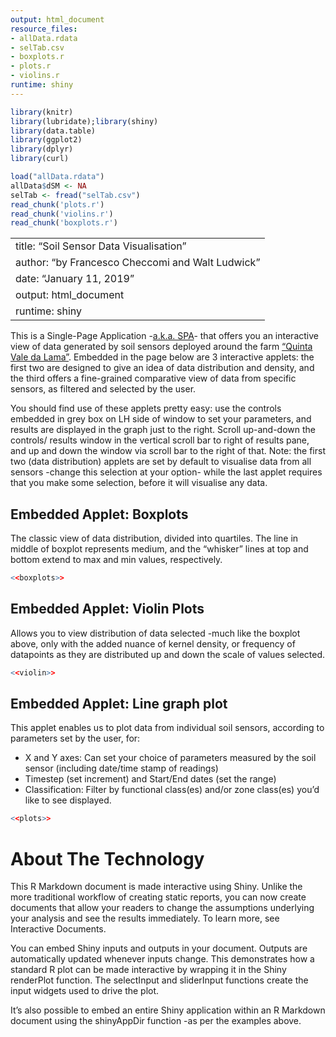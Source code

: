 ```yaml
---
output: html_document
resource_files:
- allData.rdata
- selTab.csv
- boxplots.r
- plots.r
- violins.r
runtime: shiny
---
```

```r
library(knitr)
library(lubridate);library(shiny)
library(data.table)
library(ggplot2)
library(dplyr)
library(curl)

load("allData.rdata")
allData$dSM <- NA
selTab <- fread("selTab.csv")
read_chunk('plots.r')
read_chunk('violins.r')
read_chunk('boxplots.r')
```

---
title: "Soil Sensor Data Visualisation"
author: "by Francesco Checcomi and Walt Ludwick"
date: "January 11, 2019"
output: html_document
runtime: shiny
---

This is a Single-Page Application -[a.k.a. SPA](https://en.wikipedia.org/wiki/Single-page_application)- that offers you an interactive view of data generated by soil sensors deployed around the farm ["Quinta Vale da Lama"](https://www.valedalama.net).  Embedded in the page below are 3 interactive applets: the first two are designed to give an idea of data distribution and density, and the third offers a fine-grained comparative view of data from specific sensors, as filtered and selected by the user.

You should find use of these applets pretty easy: use the controls embedded in grey box on LH side of window to set your parameters, and results are displayed in the graph just to the right.  Scroll up-and-down the controls/ results window in the vertical scroll bar to right of results pane, and up and down the window via scroll bar to the right of that.  Note: the first two (data distribution) applets are set by default to visualise data from all sensors -change this selection at your option- while the last applet requires that you make some selection, before it will visualise any data.

## Embedded Applet: Boxplots

The classic view of data distribution, divided into quartiles.  The line in middle of boxplot represents medium, and the "whisker" lines at top and bottom extend to max and min values, respectively.

<!-- # create boxplots -->
```r
<<boxplots>>
```

## Embedded Applet:  Violin Plots
Allows you to view distribution of data selected -much like the boxplot above, only with the added nuance of kernel density, or frequency of datapoints as they are distributed up and down the scale of values selected.

<!-- # creates violin plots -->
```r
<<violin>>
```

## Embedded Applet: Line graph plot

This applet enables us to plot data from individual soil sensors, according to parameters set by the user, for:

* X and Y axes: Can set your choice of parameters measured by the soil sensor (including date/time stamp of readings)
* Timestep (set increment) and Start/End dates (set the range)
* Classification: Filter by functional class(es) and/or zone class(es) you'd like to see displayed.


<!-- # creates plots -->
```r
<<plots>>
```

# About The Technology
This R Markdown document is made interactive using Shiny. Unlike the more traditional workflow of creating static reports, you can now create documents that allow your readers to change the assumptions underlying your analysis and see the results immediately. To learn more, see Interactive Documents.

You can embed Shiny inputs and outputs in your document. Outputs are automatically updated whenever inputs change. This demonstrates how a standard R plot can be made interactive by wrapping it in the Shiny renderPlot function. The selectInput and sliderInput functions create the input widgets used to drive the plot.

It’s also possible to embed an entire Shiny application within an R Markdown document using the shinyAppDir function -as per the examples above.
